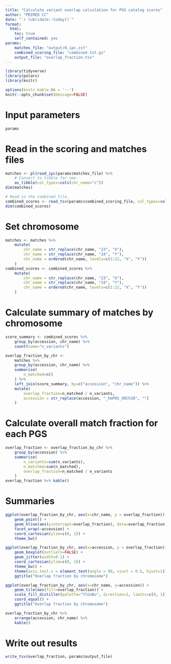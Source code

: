 ```yaml
---
title: "Calculate variant overlap calculation for PGS catalog scores"
author: "PRIMED CC"
date: "`r lubridate::today()`"
format:
  html:
    toc: true
    self_contained: yes
params:
    matches_file: "output/0.ipc.zst"
    combined_scoring_file: "combined.txt.gz"
    output_file: "overlap_fraction.tsv"
---
```


```r
library(tidyverse)
library(polars)
library(knitr)

options(knitr.kable.NA = '--')
knitr::opts_chunk$set(message=FALSE)
```

# Input parameters

```r
params
```

# Read in the scoring and matches files

```r
matches <- pl$read_ipc(params$matches_file) %>%
    # Convert to tibble for now.
    as_tibble(col_types=cols(chr_name="c"))
dim(matches)

# Read in the combined file.
combined_scores <- read_tsv(params$combined_scoring_file, col_types=cols(chr_name="c"))
dim(combined_scores)
```

# Set chromosome

```r
matches <- matches %>%
    mutate(
        chr_name = str_replace(chr_name, "23", "X"),
        chr_name = str_replace(chr_name, "24", "Y"),
        chr_name = ordered(chr_name, levels=c(1:22, "X", "Y"))
    )
combined_scores <- combined_scores %>%
    mutate(
        chr_name = str_replace(chr_name, "23", "X"),
        chr_name = str_replace(chr_name, "24", "Y"),
        chr_name = ordered(chr_name, levels=c(1:22, "X", "Y"))
    )
```

# Calculate summary of matches by chromosome

```r
score_summary <- combined_scores %>%
    group_by(accession, chr_name) %>%
    count(name="n_variants")

overlap_fraction_by_chr <-
    matches %>%
    group_by(accession, chr_name) %>%
    summarise(
        n_matched=n()
    ) %>%
    left_join(score_summary, by=c("accession", "chr_name")) %>%
    mutate(
        overlap_fraction=n_matched / n_variants,
        accession = str_replace(accession, "_hmPOS_GRCh38", "")
    )
```

# Calculate overall match fraction for each PGS

```r
overlap_fraction <- overlap_fraction_by_chr %>%
    group_by(accession) %>%
    summarise(
        n_variants=sum(n_variants),
        n_matched=sum(n_matched),
        overlap_fraction=n_matched / n_variants
    )
overlap_fraction %>% kable()
```

# Summaries

```r
ggplot(overlap_fraction_by_chr, aes(x=chr_name, y = overlap_fraction)) +
    geom_point() +
    geom_hline(aes(yintercept=overlap_fraction), data=overlap_fraction, color="red") +
    facet_wrap(~accession) +
    coord_cartesian(ylim=c(0, 1)) +
    theme_bw()

ggplot(overlap_fraction_by_chr, aes(x=accession, y = overlap_fraction)) +
    geom_boxplot(outliers=FALSE) +
    geom_jitter(width=0.1) +
    coord_cartesian(ylim=c(0, 1)) +
    theme_bw() +
    theme(axis.text.x = element_text(angle = 90, vjust = 0.5, hjust=1)) +
    ggtitle("Overlap fraction by chromosome")

ggplot(overlap_fraction_by_chr, aes(x=chr_name, y=accession)) +
    geom_tile(aes(fill=overlap_fraction)) +
    scale_fill_distiller(palette="YlGnBu", direction=1, limits=c(0, 1)) +
    coord_equal() +
    ggtitle("Overlap fraction by chromosome")

overlap_fraction_by_chr %>%
    arrange(accession, chr_name) %>%
    kable()
```


# Write out results
```r
write_tsv(overlap_fraction, params$output_file)
```
